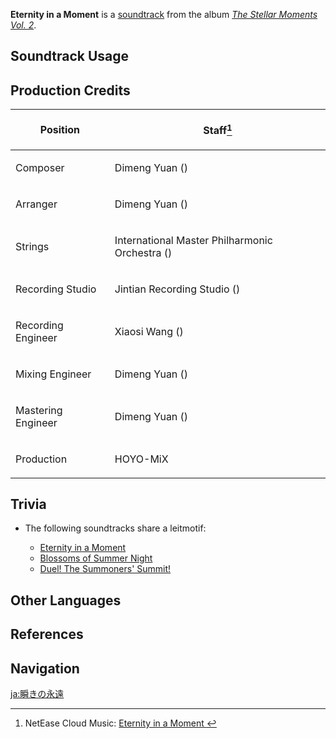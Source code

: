 {{Soundtrack Infobox
|image          = The Stellar Moments Vol. 2.png
|album          = The Stellar Moments Vol. 2
|number         = 13
|featured       =
|featured2      =
|featured3      =
|featured_disc  =
|featured_disc2 =
|featured_disc3 =
|youtube_id     = -8G6GbrOVsM
|spotify_id     = 3Inkkjvl4toS3ygca6XdBx
|previous       = Muji-Muji Chaos!
|next           = Blossoms of Summer Night
}}
'''Eternity in a Moment''' is a [[soundtrack]] from the album ''[[The Stellar Moments Vol. 2]]''.

==Soundtrack Usage==
{{Soundtrack Usage
|mediaoriginal = Character Teaser;;Yoimiya
|quest    = 
|location = 
|domain   = 
|eventgameplay = Summer Night Mementos
}}

==Production Credits==
{| class="wikitable"
! Position
! Staff<ref>NetEase Cloud Music: [https://music.163.com/#/song?id=1913533271 Eternity in a Moment {{zh|霎那隽永}}]</ref>
|-
! Composer
| Dimeng Yuan ({{zh|苑迪萌}})
|-
! Arranger
| Dimeng Yuan ({{zh|苑迪萌}})
|-
! Strings
| International Master Philharmonic Orchestra ({{zh|国际首席爱乐乐团}})
|-
! Recording Studio
| Jintian Recording Studio ({{zh|金田录音棚}})
|-
! Recording Engineer
| Xiaosi Wang ({{zh|王小四}})
|-
! Mixing Engineer
| Dimeng Yuan ({{zh|苑迪萌}})
|-
! Mastering Engineer
| Dimeng Yuan ({{zh|苑迪萌}})
|-
! Production
| HOYO-MiX
|}

==Trivia==
* <section begin="YoiLeitmotif" />The following soundtracks share a leitmotif:
** [[Eternity in a Moment]]
** [[Blossoms of Summer Night]]
** [[Duel! The Summoners' Summit! (Soundtrack)|Duel! The Summoners' Summit!]]<section end="YoiLeitmotif" />

==Other Languages==
{{Other Languages
|en       = Eternity in a Moment
|zhs      = 霎那隽永
|zhs_rm   = Shà'nà Juànyǒng
|zht      = 霎那雋永
|zht_rm   = Shà'nà Juànyǒng
|zh_tl    = 
|ja       = 瞬きの永遠
|ja_rm    = Matataki no Eien
|ja_tl    = Eternity in a Blink
}}

==References==
{{Reflist}}

==Navigation==
{{Soundtrack Navbox|The Stellar Moments}}

[[ja:瞬きの永遠]]